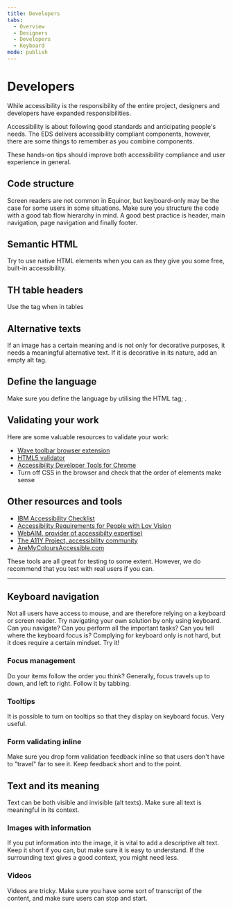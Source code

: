 ```yaml
---
title: Developers
tabs:
  - Overview
  - Designers
  - Developers 
  - Keyboard
mode: publish
---
```



# Developers

While accessibility is the responsibility of the entire project, designers and developers have expanded responsibilities.

Accessibility is about following good standards and anticipating people's needs. The EDS delivers accessibility compliant components, however, there are some things to remember as you combine components.

These hands-on tips should improve both accessibility compliance and user experience in general.

## Code structure

Screen readers are not common in Equinor, but keyboard-only may be the case for some users in some situations. Make sure you structure the code with a good tab flow hierarchy in mind. A good best practice is header, main navigation, page navigation and finally footer.

## Semantic HTML

Try to use native HTML elements when you can as they give you some free, built-in accessibility. 

## TH table headers

Use the <th> tag when in tables

## Alternative texts

If an image has a certain meaning and is not only for decorative purposes, it needs a meaningful alternative text. If it is decorative in its nature, add an empty alt tag.

## Define the language

Make sure you define the language by utilising the HTML tag; <html lang="en">.

## Validating your work

Here are some valuable resources to validate your work:
* [Wave toolbar browser extension](http://wave.webaim.org/extension)
* [HTML5 validator](https://html5.validator.nu/)
* [Accessibility Developer Tools for Chrome](https://chrome.google.com/webstore/detail/accessibility-developer-t/fpkknkljclfencbdbgkenhalefipecmb)
* Turn off CSS in the browser and check that the order of elements make sense

## Other resources and tools

* [IBM Accessibility Checklist](https://www.ibm.com/able/guidelines/ci162/accessibility_checklist.html)
* [Accessibility Requirements for People with Lov Vision]( https://www.w3.org/TR/low-vision-needs/)
* [WebAIM, provider of accessibilty expertise)]( https://webaim.org/)
* [The A11Y Project, accessibility community]( https://a11yproject.com/)
* [AreMyColoursAccessible.com]( https://www.aremycoloursaccessible.com/)

These tools are all great for testing to some extent. However, we do recommend that you test with real users if you can.

_____

## Keyboard navigation

Not all users have access to mouse, and are therefore relying on a keyboard or screen reader.
Try navigating your own solution by only using keyboard. Can you navigate? Can you perform all the important tasks? Can you tell where the keyboard focus is? 
Complying for keyboard only is not hard, but it does require a certain mindset. Try it!


### Focus management

Do your items follow the order you think? Generally, focus travels up to down, and left to right. Follow it by tabbing.


### Tooltips

It is possible to turn on tooltips so that they display on keyboard focus. Very useful.


### Form validating inline

Make sure you drop form validation feedback inline so that users don't have to "travel" far to see it. Keep feedback short and to the point.


## Text and its meaning

Text can be both visible and invisible (alt texts). Make sure all text is meaningful in its context.

### Images with information

If you put information into the image, it is vital to add a descriptive alt text. Keep it short if you can, but make sure it is easy to understand. If the surrounding text gives a good context, you might need less.


### Videos

Videos are tricky. Make sure you have some sort of transcript of the content, and make sure users can stop and start. 

